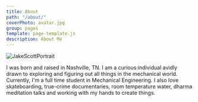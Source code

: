 ```yaml
---
title: About
path: "/about/"
coverPhoto: avatar.jpg
group: pages
template: page-template.js
description: About Me
---
```




![JakeScottPortrait](avatar.jpg)


I was born and raised in Nashville, TN. I am a curious individual avidly drawn to exploring and figuring out all things in the mechanical world. Currently, I'm a full time student in Mechanical Engineering. I also love skateboarding, true-crime documentaries, room temperature water, dharma meditation talks and working with my hands to create things.
